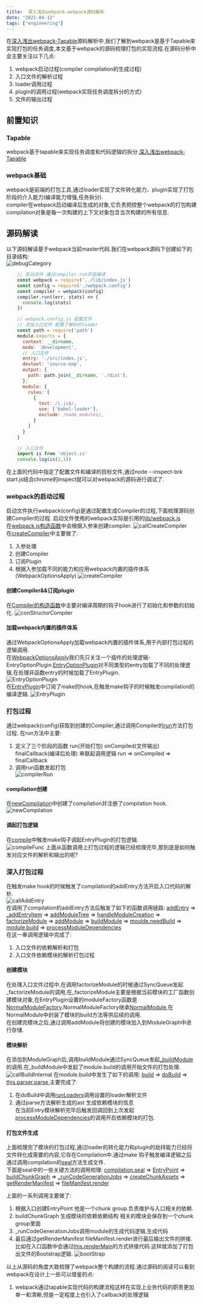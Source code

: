 ```yaml
---
title:  深入浅出webpack-webpack源码解析
date: "2021-04-12" 
tags: ["engineering"]
---
```


在[深入浅出webpack-Tapable](https://icantunderstand.github.io/blog/webpack-tapable)源码解析中,我们了解到webpack是基于Tapable来实现打包的任务调度,本文基于webpack的源码梳理打包的实现流程.在源码分析中会主要关注以下几点:  
1. webpack启动过程(compiler compilation的生成过程)
2. 入口文件的解析过程
3. loader调用过程
4. plugin的调用过程(webpack实现任务调度拆分的方式)
5. 文件的输出过程

## 前置知识

### Tapable
webpack基于tapable来实现任务调度和代码逻辑的拆分.[深入浅出webpack-Tapable](https://icantunderstand.github.io/blog/webpack-tapable)

### webpack基础
webpack是前端的打包工具,通过loader实现了文件转化能力、plugin实现了打包阶段的介入能力(编译能力增强,任务拆分).  
compiler在webpack启动编译后生成的对象,它负责把控整个webpack的打包构建  
compilation对象是每一次构建的上下文对象包含当次构建的所有信息.

## 源码解读
以下源码解读基于webpack当前master代码.我们在webpack源码下创建如下的目录结构:  
![debugCategory](/static/images/frontEndToolStatic/webpack/debugCategory.png)  
```javascript
    // 启动文件 通过compiler.run开启编译
    const webpack = require('../lib/index.js')
    const config = require('./webpack.config')
    const compiler = webpack(config)
    compiler.run((err, stats) => {
      console.log(stats)
    })

    // webpack.config.js 配置文件
    // 添加入口文件 配置了解析的loader
    const path = require('path')
    module.exports = {
      context: __dirname,
      mode: 'development',
      // 入口文件
      entry: './src/index.js',
      devtool: 'source-map',
      output: {
        path: path.join(__dirname, './dist'),
      },
      module: {
        rules: [
          {
            test: /\.js$/,
            use: ['babel-loader'],
            exclude: /node_modules/,
          }
        ]
      }
    }

    // 入口文件
    import is from 'object.is'
    console.log(is(1,1))  
```
在上面的代码中指定了配置文件和编译的目标文件,通过node --inspect-brk start.js结合chrome的inspect就可以对webpack的源码进行调试了.  

### webpack的启动过程
启动文件执行webpack(config)是通过配置生成Compiler的过程,下面梳理源码创建Compiler的过程.
启动文件使用的webpack实际是引用的[lib/webpack.js](https://github.com/blob/cde1b73e12eb8a77eb9ba42e7920c9ec5d29c2c9/lib/index.js#L94)  
在[webpack.js构造函数](https://github.com/blob/cde1b73e12eb8a77eb9ba42e7920c9ec5d29c2c9/lib/webpack.js#L97)中会根据入参来创建compiler.
![callCreateCompiler](/static/images/frontEndToolStatic/webpack/callCreateCompiler.png)  
在[createCompiler](https://github.com/blob/cde1b73e12eb8a77eb9ba42e7920c9ec5d29c2c9/lib/webpack.js#L58)中主要做了:
1. 入参处理 
2. 创建Compiler
3. 订阅Plugin
4. 根据入参加载不同的能力和应用webpack内置的插件体系(WebpackOptionsApply) 
![createCompiler](/static/images/frontEndToolStatic/webpack/createCompiler.png)  

#### 创建Compiler&&订阅plugin
在[Compiler的构造函数](https://github.com/blob/cde1b73e12eb8a77eb9ba42e7920c9ec5d29c2c9/lib/Compiler.js#L117)中主要对编译周期的钩子hook进行了初始化和参数的初始化.
![conStructorCompiler](/static/images/frontEndToolStatic/webpack/conStructorCompiler.png)  

#### 加载webpack内置的插件体系
通过WebpackOptionsApply加载webpack内置的插件体系,用于内部打包过程的逻辑调用.  
在[WebpackOptionsApply](https://github.com/blob/cde1b73e12eb8a77eb9ba42e7920c9ec5d29c2c9/lib/WebpackOptionsApply.js#L278)我们先只关注一个插件的处理逻辑-EntryOptionPlugin.[EntryOptionPlugin](https://github.com/blob/cde1b73e12eb8a77eb9ba42e7920c9ec5d29c2c9/lib/EntryOptionPlugin.js#L13)对不同类型的entry加载了不同的处理逻辑,在处理非函数entry的时候加载了EntryPlugin.  
![EntryOptionPlugin](/static/images/frontEndToolStatic/webpack/EntryOptionPlugin.png)  
在[EntryPlugin](https://github.com/blob/cde1b73e12eb8a77eb9ba42e7920c9ec5d29c2c9/lib/EntryPlugin.js#L13)中订阅了make的hook,在触发make钩子的时候触发compilation的编译逻辑.
![EntryPlugin](/static/images/frontEndToolStatic/webpack/EntryPlugin.png)

### 打包过程
通过webpack(config)获取到创建的Compiler,通过调用Compiler的[run](https://github.com/blob/cde1b73e12eb8a77eb9ba42e7920c9ec5d29c2c9/lib/Compiler.js#L394)方法打包过程. 
在run方法中主要:
1. 定义了三个阶段的函数 run(开始打包) onCompiled(文件输出) finalCallback(编译后处理) 串联起调用逻辑 run => onCompiled => finalCallback
2. 调用run函数发起打包  
![compilerRun](/static/images/frontEndToolStatic/webpack/compilerRun.png)  

#### compilation创建 
在[newCompilation](https://github.com/blob/cde1b73e12eb8a77eb9ba42e7920c9ec5d29c2c9/lib/Compiler.js#L1012)中创建了compilation并注册了compilation hook.  
![newCompilation](/static/images/frontEndToolStatic/webpack/newCompilation.png)  

#### 调起打包逻辑
在[compile](https://github.com/blob/cde1b73e12eb8a77eb9ba42e7920c9ec5d29c2c9/lib/Compiler.js#L1052)中触发make钩子调起EntryPlugin的打包逻辑.  
![compileFunc](/static/images/frontEndToolStatic/webpack/compileFunc.png) 
上面从函数调用上打包过程的逻辑已经梳理完毕,那到底是如何触发对应文件的解析和输出的呢?

### 深入打包过程
在触发make hook的时候触发了compilation的addEntry方法开启入口代码的解析.  
![callAddEntry](/static/images/frontEndToolStatic/webpack/callAddEntry.png)  
在调用了compilation的addEntry方法后触发了如下的函数调用链路: 
[addEntry](https://github.com/blob/cde1b73e12eb8a77eb9ba42e7920c9ec5d29c2c9/lib/Compilation.js#L1762) =>  [_addEntryItem](https://github.com/blob/cde1b73e12eb8a77eb9ba42e7920c9ec5d29c2c9/lib/Compilation.js#L1797) => [addModuleTree](https://github.com/blob/cde1b73e12eb8a77eb9ba42e7920c9ec5d29c2c9/lib/Compilation.js#L1713) => [handleModuleCreation](https://github.com/blob/cde1b73e12eb8a77eb9ba42e7920c9ec5d29c2c9/lib/Compilation.js#L1445) => [factorizeModule](https://github.com/blob/cde1b73e12eb8a77eb9ba42e7920c9ec5d29c2c9/lib/Compilation.js#L1460) => [addModule](https://github.com/blob/cde1b73e12eb8a77eb9ba42e7920c9ec5d29c2c9/lib/Compilation.js#L1140) => [buildModule](https://github.com/blob/cde1b73e12eb8a77eb9ba42e7920c9ec5d29c2c9/lib/Compilation.js#L1213) => [moulde.needBuild](https://github.com/blob/cde1b73e12eb8a77eb9ba42e7920c9ec5d29c2c9/lib/Compilation.js#L1557) => [module.build](https://github.com/blob/cde1b73e12eb8a77eb9ba42e7920c9ec5d29c2c9/lib/Compilation.js#L1250) => [processModuleDependencies](https://github.com/blob/cde1b73e12eb8a77eb9ba42e7920c9ec5d29c2c9/lib/Compilation.js#L1581)  
在这一串调用逻辑中完成了:
1. 入口文件的依赖解析和打包
2. 入口文件依赖模块的解析打包过程  

#### 创建模块
在处理入口文件过程中,在调用factorizeModule的时候通过SyncQueue发起_factorizeModule的调用,在_factorizeModule主要是根据当前模块的工厂函数创建模块对象,在EntryPlugin设置的moduleFactory函数是[NormalModuleFactory](https://github.com/blob/cde1b73e12eb8a77eb9ba42e7920c9ec5d29c2c9/lib/NormalModuleFactory.js#L192).NormalModuleFactory继承[NormalModule](https://github.com/blob/cde1b73e12eb8a77eb9ba42e7920c9ec5d29c2c9/lib/NormalModule.js#L173),在NormalModule中封装了模块的build方法等供后续的调用.  
在创建完模块之后,通过调用addModule将创建的模块加入到ModuleGraph中进行存储.

#### 模块解析
在添加到ModuleGraph后,调用buildModule通过SyncQueue发起[_buildModule](https://github.com/blob/cde1b73e12eb8a77eb9ba42e7920c9ec5d29c2c9/lib/Compilation.js#L1224)的调用.在_buildModule中发起了module.build的调用开始文件的打包处理.
![callBuildInternal](/static/images/frontEndToolStatic/webpack/callBuildInternal.png)
在module.build中发生了如下的调用:
[build](https://github.com/blob/cde1b73e12eb8a77eb9ba42e7920c9ec5d29c2c9/lib/NormalModule.js#L853) => [doBuild](https://github.com/blob/cde1b73e12eb8a77eb9ba42e7920c9ec5d29c2c9/lib/NormalModule.js#L661) => [this.parser.parse](https://github.com/blob/cde1b73e12eb8a77eb9ba42e7920c9ec5d29c2c9/lib/NormalModule.js#L984),主要完成了:  
1. 在doBuild中调用[runLoaders](https://github.com/blob/cde1b73e12eb8a77eb9ba42e7920c9ec5d29c2c9/lib/NormalModule.js#L728)调用设置的loader解析文件
2. 通过parse方法解析生成的ast 生成依赖模块的信息  
在当前Entry模块解析完毕后触发回调回到上次发起[processModuleDependencies](https://github.com/blob/cde1b73e12eb8a77eb9ba42e7920c9ec5d29c2c9/lib/Compilation.js#L1288)的调用开启依赖模块的打包.

#### 打包文件生成
上面梳理完了模块的打包过程,通过loader的转化能力和plugin的劫持能力已经将文件转化成需要的内容,它存在Compilation中.通过make 钩子触发编译逻辑之后通过调用compilation的[seal](https://github.com/blob/cde1b73e12eb8a77eb9ba42e7920c9ec5d29c2c9/lib/Compilation.js#L2141)方法生成文件.  
下面是seal中的一些关键方法的调用梳理:
[compilation.seal](https://github.com/blob/cde1b73e12eb8a77eb9ba42e7920c9ec5d29c2c9/lib/Compilation.js#L2141) => [EntryPoint](https://github.com/blob/1bfb44678e8dccba3d96614df3e12778c4675655/lib/Compilation.js#L2168) => [buildChunkGraph](https://github.com/blob/1bfb44678e8dccba3d96614df3e12778c4675655/lib/Compilation.js#L2284) => [_runCodeGenerationJobs](https://github.com/blob/1bfb44678e8dccba3d96614df3e12778c4675655/lib/Compilation.js#L2375) => [createChunkAssets](https://github.com/blob/1bfb44678e8dccba3d96614df3e12778c4675655/lib/Compilation.js#L3651) => [getRenderManifest](https://github.com/blob/1bfb44678e8dccba3d96614df3e12778c4675655/lib/Compilation.js#L3643) => [fileManifest.render](https://github.com/blob/1bfb44678e8dccba3d96614df3e12778c4675655/lib/Compilation.js#L3754)  

上面的一系列调用主要做了:
1. 根据入口创建EntryPoint 他是一个chunk group.负责维护与入口相关的依赖.  
2. buildChunkGraph 生成模块的依赖依赖结构 相关的模块会保存到一个chunk group里面
3. _runCodeGenerationJobs调用module的生成代码逻辑,生成代码
4. 最后通过getRenderManifest fileManifest.render进行最后输出文件的拼接.
比如在入口函数中会通过[this.renderMain](https://github.com/blob/1bfb44678e8dccba3d96614df3e12778c4675655/lib/javascript/JavascriptModulesPlugin.js#L546)的方式拼接代码.这样就添加了打包出文件的Bootstrap逻辑.
![bootStrap](/static/images/frontEndToolStatic/webpack/bootStrap.png)

以上从源码的角度大致梳理了webpack整个构建的流程.通过源码的阅读可以看到webpack在设计上一些可以借鉴的点:
1. webpack通过tapable实现代码的构建流程这样在实现上业务代码的职责更加单一和清晰,但是一定程度上也引入了callback的处理逻辑